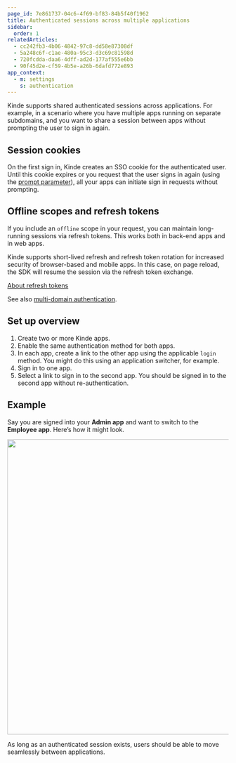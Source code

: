 ```yaml
---
page_id: 7e861737-04c6-4f69-bf83-84b5f40f1962
title: Authenticated sessions across multiple applications
sidebar:
  order: 1
relatedArticles:
  - cc242fb3-4b06-4842-97c8-dd58e87308df
  - 5a248c6f-c1ae-480a-95c3-d3c69c81598d
  - 720fcdda-daa6-4dff-ad2d-177af555e6bb
  - 90f45d2e-cf59-4b5e-a26b-6dafd772e893
app_context:
  - m: settings
    s: authentication
---
```


Kinde supports shared authenticated sessions across applications. For example, in a scenario where you have multiple apps running on separate subdomains, and you want to share a session between apps without prompting the user to sign in again.

## Session cookies

On the first sign in, Kinde creates an SSO cookie for the authenticated user. Until this cookie expires or you request that the user signs in again (using the [prompt parameter](/developer-tools/about/using-kinde-without-an-sdk/#prompt-formerly-start_page)), all your apps can initiate sign in requests without prompting.

## Offline scopes and refresh tokens

If you include an `offline` scope in your request, you can maintain long-running sessions via refresh tokens. This works both in back-end apps and in web apps.

Kinde supports short-lived refresh and refresh token rotation for increased security of browser-based and mobile apps. In this case, on page reload, the SDK will resume the session via the refresh token exchange.

[About refresh tokens](/build/tokens/refresh-tokens/)

See also [multi-domain authentication](/authenticate/about-auth/about-authentication/#multi-domain-authentication).

## Set up overview

1. Create two or more Kinde apps.
2. Enable the same authentication method for both apps.
3. In each app, create a link to the other app using the applicable `login` method. You might do this using an application switcher, for example.
4. Sign in to one app.
5. Select a link to sign in to the second app. You should be signed in to the second app without re-authentication.

## Example

Say you are signed into your **Admin app** and want to switch to the **Employee app**. Here’s how it might look.

<img
  src="https://imagedelivery.net/skPPZTHzSlcslvHjesZQcQ/6a56c72a-21ea-4bc7-6b6d-f79efd1bda00/public"
  alt=""
  width="672px"
  height="auto"
  fetchpriority="low"
  loading="lazy"
  decoding="async"
/>

As long as an authenticated session exists, users should be able to move seamlessly between applications.
